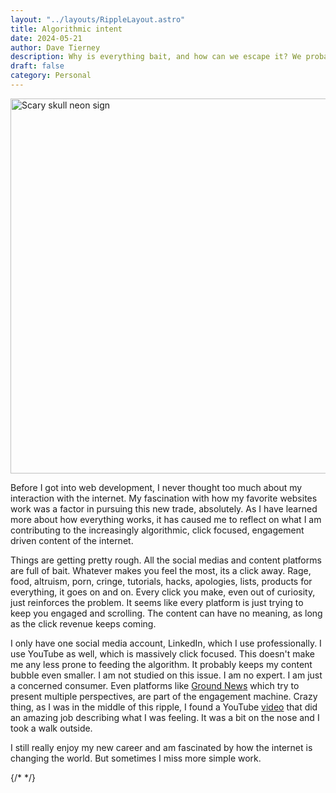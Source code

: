 ```yaml
---
layout: "../layouts/RippleLayout.astro"
title: Algorithmic intent
date: 2024-05-21
author: Dave Tierney
description: Why is everything bait, and how can we escape it? We probably can't while make it worse.
draft: false
category: Personal
---
```



<Image src={scary} alt="Scary skull neon sign" height="600" width="1200" />

Before I got into web development, I never thought too much about my interaction with the internet. My fascination with how my favorite websites work was a factor in pursuing this new trade, absolutely. As I have learned more about how everything works, it has caused me to reflect on what I am contributing to the increasingly algorithmic, click focused, engagement driven content of the internet.

Things are getting pretty rough. All the social medias and content platforms are full of bait. Whatever makes you feel the most, its a click away. Rage, food, altruism, porn, cringe, tutorials, hacks, apologies, lists, products for everything, it goes on and on. Every click you make, even out of curiosity, just reinforces the problem. It seems like every platform is just trying to keep you engaged and scrolling. The content can have no meaning, as long as the click revenue keeps coming.

I only have one social media account, LinkedIn, which I use professionally. I use YouTube as well, which is massively click focused. This doesn't make me any less prone to feeding the algorithm. It probably keeps my content bubble even smaller. I am not studied on this issue. I am no expert. I am just a concerned consumer. Even platforms like <a href="https://ground.news/" target="_blank" rel="noopener" className="whitespace-nowrap underline decoration-neon transition hover:text-neon">Ground News</a> which try to present multiple perspectives, are part of the engagement machine. Crazy thing, as I was in the middle of this ripple, I found a YouTube <a href="https://youtu.be/7AD-7MVDSWA?si=6t-B3OoLomZ4NsQe" target="_blank" rel="noopener" className="whitespace-nowrap underline decoration-neon transition hover:text-neon">video</a> that did an amazing job describing what I was feeling. It was a bit on the nose and I took a walk outside.

I still really enjoy my new career and am fascinated by how the internet is changing the world. But sometimes I miss more simple work.

{/* <a href="" target="_blank" rel="noopener" className="whitespace-nowrap underline decoration-neon transition hover:text-neon"></a> */}
